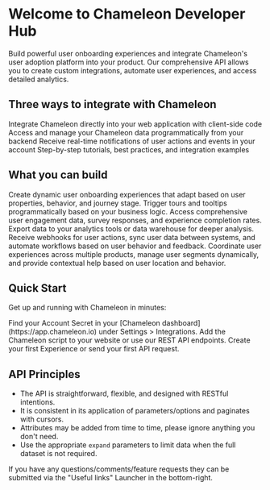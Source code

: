 # Welcome to Chameleon Developer Hub

Build powerful user onboarding experiences and integrate Chameleon's user adoption platform into your product. Our comprehensive API allows you to create custom integrations, automate user experiences, and access detailed analytics.

## Three ways to integrate with Chameleon

<CardGroup cols={2}>
  <Card title="JavaScript API" icon="code" href="/js/overview" color="#7c3aed">
    Integrate Chameleon directly into your web application with client-side code
  </Card>
  <Card title="REST API" icon="server" href="/api/overview" color="#0ea5e9">
    Access and manage your Chameleon data programmatically from your backend
  </Card>
  <Card title="Webhooks" icon="webhook" href="/webhooks/overview" color="#f59e0b">
    Receive real-time notifications of user actions and events in your account
  </Card>
  <Card title="Developer Guides" icon="book-open" href="/guides/installation" color="#10b981">
    Step-by-step tutorials, best practices, and integration examples
  </Card>
</CardGroup>

## What you can build

<AccordionGroup>
  <Accordion title="Custom onboarding flows">
    Create dynamic user onboarding experiences that adapt based on user properties, behavior, and journey stage. Trigger tours and tooltips programmatically based on your business logic.
  </Accordion>

  <Accordion title="User analytics and insights">
    Access comprehensive user engagement data, survey responses, and experience completion rates. Export data to your analytics tools or data warehouse for deeper analysis.
  </Accordion>

  <Accordion title="Real-time integrations">
    Receive webhooks for user actions, sync user data between systems, and automate workflows based on user behavior and feedback.
  </Accordion>

  <Accordion title="Multi-product experiences">
    Coordinate user experiences across multiple products, manage user segments dynamically, and provide contextual help based on user location and behavior.
  </Accordion>
</AccordionGroup>

## Quick Start

Get up and running with Chameleon in minutes:

<Steps>
  <Step title="Get your API credentials">
    Find your Account Secret in your [Chameleon dashboard](https://app.chameleon.io) under Settings > Integrations.
  </Step>
  <Step title="Install Chameleon">
    Add the Chameleon script to your website or use our REST API endpoints.
  </Step>
  <Step title="Start building">
    Create your first Experience or send your first API request.
  </Step>
</Steps>

## API Principles

- The API is straightforward, flexible, and designed with RESTful intentions.
- It is consistent in its application of parameters/options and paginates with cursors.
- Attributes may be added from time to time, please ignore anything you don't need.
- Use the appropriate `expand` parameters to limit data when the full dataset is not required.

<Note>
If you have any questions/comments/feature requests they can be submitted via the "Useful links" Launcher in the bottom-right.
</Note>
